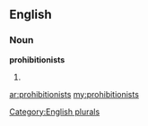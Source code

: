 ==English==

===Noun===
'''prohibitionists'''

# {{plural of|[[prohibitionist]]}}

[[Category:English plurals]]

[[ar:prohibitionists]]
[[my:prohibitionists]]
